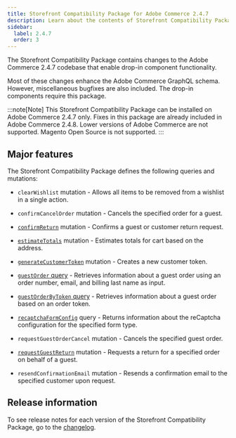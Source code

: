 ```yaml
---
title: Storefront Compatibility Package for Adobe Commerce 2.4.7
description: Learn about the contents of Storefront Compatibility Package, which can be used with Adobe Commerce 2.4.7.
sidebar:
  label: 2.4.7
  order: 3
---
```



The Storefront Compatibility Package contains changes to the Adobe Commerce 2.4.7 codebase that enable drop-in component functionality.

Most of these changes enhance the Adobe Commerce GraphQL schema. However, miscellaneous bugfixes are also included. The drop-in components require this package.

:::note[Note]
This Storefront Compatibility Package can be installed on Adobe Commerce 2.4.7 only. Fixes in this package are already included in Adobe Commerce 2.4.8. Lower versions of Adobe Commerce are not supported. Magento Open Source is not supported.
:::

## Major features

The Storefront Compatibility Package defines the following queries and mutations:

- `clearWishlist` mutation - Allows all items to be removed from a wishlist in a single action.

- `confirmCancelOrder` mutation - Cancels the specified order for a guest.

- [`confirmReturn`](https://developer.adobe.com/commerce/webapi/graphql/schema/orders/mutations/confirm-return/) mutation - Confirms a guest or customer return request.

- [`estimateTotals`](https://developer.adobe.com/commerce/webapi/graphql/schema/cart/mutations/estimate-totals/) mutation - Estimates totals for cart based on the address.

- [`generateCustomerToken`](https://developer.adobe.com/commerce/webapi/graphql/schema/customer/mutations/generate-token/) mutation - Creates a new customer token.

- [`guestOrder` query](https://developer.adobe.com/commerce/webapi/graphql/schema/orders/queries/guest-order/) - Retrieves information about a guest order using an order number, email, and billing last name as input.

- [`guestOrderByToken` query](https://developer.adobe.com/commerce/webapi/graphql/schema/orders/queries/guest-order-by-token/) - Retrieves information about a guest order based on an order token.

- [`recaptchaFormConfig`](https://developer.adobe.com/commerce/webapi/graphql/schema/store/queries/recaptcha-form-config/) query - Returns information about the reCaptcha configuration for the specified form type.

- `requestGuestOrderCancel` mutation - Cancels the specified guest order.

- [`requestGuestReturn`](https://developer.adobe.com/commerce/webapi/graphql/schema/orders/mutations/request-guest-return/) mutation - Requests a return for a specified order on behalf of a guest.

- `resendConfirmationEmail` mutation - Resends a confirmation email to the specified customer upon request.

## Release information

To see release notes for each version of the Storefront Compatibility Package, go to the [changelog](/releases/changelog).